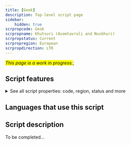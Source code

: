 ```yaml
---
title: [Geok]
description: Top-level script page
sidebar:
    hidden: true
scrpropcode: Geok
scrpropname: Khutsuri (Asomtavruli and Nuskhuri)
scrpropstatus: Current
scrpropregion: European
scrpropdirection: LTR
---
```


<span style='background-color:yellow'>_This page is a work in progress._</span>;


## Script features

<details>
<summary> See all script properties: code, region, status and more</summary>
<ScriptInfo />
</details>

## Languages that use this script

<WsList script='Geok' wsMax='5' />

## Script description

To be completed...

